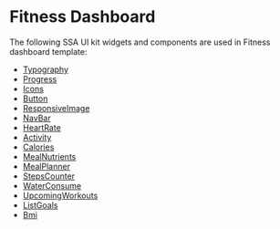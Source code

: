  

<Meta title="Templates/Fitness Dashboard/Documentation" />
 
# Fitness Dashboard
 
The following SSA UI kit widgets and components are used in Fitness dashboard template:
- [Typography](https://uikit.ssa.group/?path=/docs/@ssa-ui-kit/core_components-typography--docs)
- [Progress](https://uikit.ssa.group/?path=/docs/@ssa-ui-kit/core_components-progress--docs)
- [Icons](https://uikit.ssa.group/?path=/docs/@ssa-ui-kit/core_components-icons--docs)
- [Button](https://uikit.ssa.group/?path=/docs/@ssa-ui-kit/core_components-button--docs)
- [ResponsiveImage](https://uikit.ssa.group/?path=/docs/@ssa-ui-kit/core_utility-responsiveimage--docs)
- [NavBar](https://uikit.ssa.group/?path=/docs/@ssa-ui-kit/core_widgets-navbar--docs)
- [HeartRate](https://uikit.ssa.group/?path=/docs/@ssa-ui-kit/fitness_fitness-heartrate--docs)
- [Activity](https://uikit.ssa.group/?path=/docs/@ssa-ui-kit/fitness_fitness-activity--docs)
- [Calories](https://uikit.ssa.group/?path=/docs/@ssa-ui-kit/fitness_fitness-calories--docs)
- [MealNutrients](https://uikit.ssa.group/?path=/docs/@ssa-ui-kit/fitness_fitness-mealnutrients--docs)
- [MealPlanner](https://uikit.ssa.group/?path=/docs/@ssa-ui-kit/fitness_fitness-mealplanner--docs)
- [StepsCounter](https://uikit.ssa.group/?path=/docs/@ssa-ui-kit/fitness_fitness-stepscounter--docs)
- [WaterConsume](https://uikit.ssa.group/?path=/docs/@ssa-ui-kit/fitness_fitness-waterconsume--docs)
- [UpcomingWorkouts](https://uikit.ssa.group/?path=/docs/@ssa-ui-kit/fitness_fitness-upcomingworkouts--docs)
- [ListGoals](https://uikit.ssa.group/?path=/docs/@ssa-ui-kit/fitness_fitness-listgoals--docs)
- [Bmi](https://uikit.ssa.group/?path=/docs/@ssa-ui-kit/fitness_fitness-bmi--docs)
